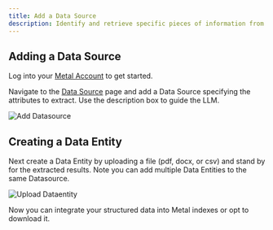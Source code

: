 ```yaml
---
title: Add a Data Source
description: Identify and retrieve specific pieces of information from unstructured data and transform them into a structured format.
---
```


## Adding a Data Source

Log into your [Metal Account](https://app.getmetal.io/login) to get started.<br />

Navigate to the [Data Source](https://app.getmetal.io/datasources) page and add a Data Source specifying the attributes to extract. Use the description box to guide the LLM.

![Add Datasource](images/add.gif)

## Creating a Data Entity
Next create a Data Entity by uploading a file (pdf, docx, or csv) and stand by for the extracted results. Note you can add multiple Data Entities to the same Datasource.

![Upload Dataentity](images/upload-file.gif)

Now you can integrate your structured data into Metal indexes or opt to download it.
